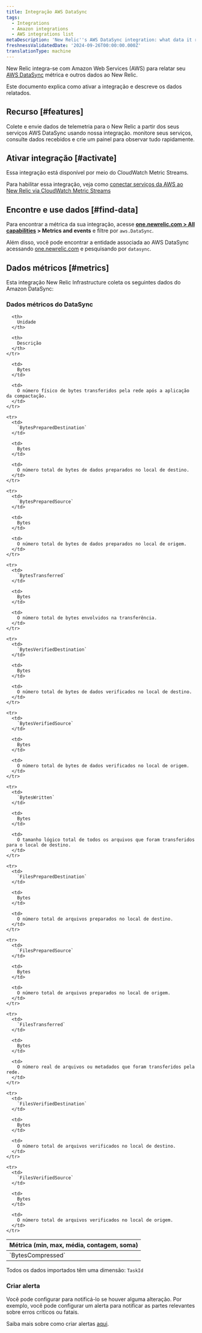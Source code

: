 ```yaml
---
title: Integração AWS DataSync
tags:
  - Integrations
  - Amazon integrations
  - AWS integrations list
metaDescription: 'New Relic''s AWS DataSync integration: what data it reports and how to enable it.'
freshnessValidatedDate: '2024-09-26T00:00:00.000Z'
translationType: machine
---
```


New Relic integra-se com Amazon Web Services (AWS) para relatar seu [AWS DataSync](https://aws.amazon.com/datasync/) métrica e outros dados ao New Relic.

Este documento explica como ativar a integração e descreve os dados relatados.

## Recurso [#features]

Colete e envie dados de telemetria para o New Relic a partir dos seus serviços AWS DataSync usando nossa integração. monitore seus serviços, consulte dados recebidos e crie um painel para observar tudo rapidamente.

## Ativar integração [#activate]

Essa integração está disponível por meio do CloudWatch Metric Streams.

Para habilitar essa integração, veja como [conectar serviços da AWS ao New Relic via CloudWatch Metric Streams](/docs/infrastructure/amazon-integrations/connect/aws-metric-stream-setup/)

## Encontre e use dados [#find-data]

Para encontrar a métrica da sua integração, acesse <DNT>**[one.newrelic.com &gt; All capabilities](https://one.newrelic.com/all-capabilities) &gt; Metrics and events**</DNT> e filtre por `aws.DataSync`.

Além disso, você pode encontrar a entidade associada ao AWS DataSync acessando [one.newrelic.com](https://one.newrelic.com/all-entities) e pesquisando por `datasync`.

## Dados métricos [#metrics]

Esta integração New Relic Infrastructure coleta os seguintes dados do Amazon DataSync:

### Dados métricos do DataSync

<table>
  <thead>
    <tr>
      <th style={{ width: "200px" }}>
        Métrica (min, max, média, contagem, soma)
      </th>

      <th>
        Unidade
      </th>

      <th>
        Descrição
      </th>
    </tr>
  </thead>

  <tbody>
    <tr>
      <td>
        `BytesCompressed`
      </td>

      <td>
        Bytes
      </td>

      <td>
        O número físico de bytes transferidos pela rede após a aplicação da compactação.
      </td>
    </tr>

    <tr>
      <td>
        `BytesPreparedDestination`
      </td>

      <td>
        Bytes
      </td>

      <td>
        O número total de bytes de dados preparados no local de destino.
      </td>
    </tr>

    <tr>
      <td>
        `BytesPreparedSource`
      </td>

      <td>
        Bytes
      </td>

      <td>
        O número total de bytes de dados preparados no local de origem.
      </td>
    </tr>

    <tr>
      <td>
        `BytesTransferred`
      </td>

      <td>
        Bytes
      </td>

      <td>
        O número total de bytes envolvidos na transferência.
      </td>
    </tr>

    <tr>
      <td>
        `BytesVerifiedDestination`
      </td>

      <td>
        Bytes
      </td>

      <td>
        O número total de bytes de dados verificados no local de destino.
      </td>
    </tr>

    <tr>
      <td>
        `BytesVerifiedSource`
      </td>

      <td>
        Bytes
      </td>

      <td>
        O número total de bytes de dados verificados no local de origem.
      </td>
    </tr>

    <tr>
      <td>
        `BytesWritten`
      </td>

      <td>
        Bytes
      </td>

      <td>
        O tamanho lógico total de todos os arquivos que foram transferidos para o local de destino.
      </td>
    </tr>

    <tr>
      <td>
        `FilesPreparedDestination`
      </td>

      <td>
        Bytes
      </td>

      <td>
        O número total de arquivos preparados no local de destino.
      </td>
    </tr>

    <tr>
      <td>
        `FilesPreparedSource`
      </td>

      <td>
        Bytes
      </td>

      <td>
        O número total de arquivos preparados no local de origem.
      </td>
    </tr>

    <tr>
      <td>
        `FilesTransferred`
      </td>

      <td>
        Bytes
      </td>

      <td>
        O número real de arquivos ou metadados que foram transferidos pela rede.
      </td>
    </tr>

    <tr>
      <td>
        `FilesVerifiedDestination`
      </td>

      <td>
        Bytes
      </td>

      <td>
        O número total de arquivos verificados no local de destino.
      </td>
    </tr>

    <tr>
      <td>
        `FilesVerifiedSource`
      </td>

      <td>
        Bytes
      </td>

      <td>
        O número total de arquivos verificados no local de origem.
      </td>
    </tr>
  </tbody>
</table>

Todos os dados importados têm uma dimensão: `TaskId`

### Criar alerta

Você pode configurar <InlinePopover type="alerts" />para notificá-lo se houver alguma alteração. Por exemplo, você pode configurar um alerta para notificar as partes relevantes sobre erros críticos ou fatais.

Saiba mais sobre como criar alertas [aqui](/docs/alerts-applied-intelligence/new-relic-alerts/get-started/your-first-nrql-condition/).